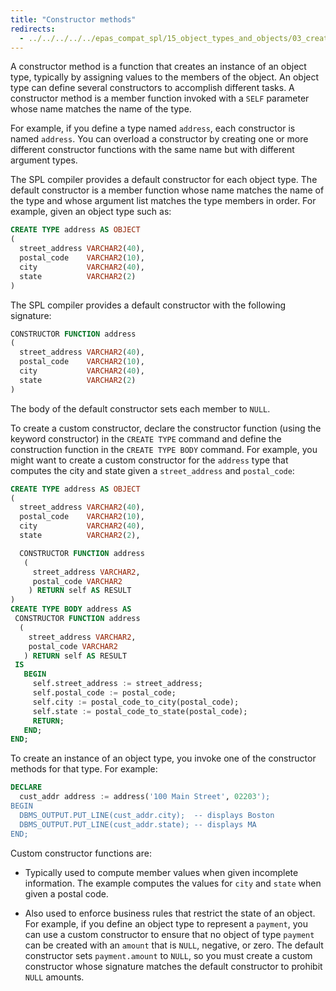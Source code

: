```yaml
---
title: "Constructor methods"
redirects:
  - ../../../../../epas_compat_spl/15_object_types_and_objects/03_creating_object_types/03_constructor_methods #generated for docs/epas/reorg-role-use-case-mode
---
```


<div id="constructor_methods" class="registered_link"></div>

A constructor method is a function that creates an instance of an object type, typically by assigning values to the members of the object. An object type can define several constructors to accomplish different tasks. A constructor method is a member function invoked with a `SELF` parameter whose name matches the name of the type.

For example, if you define a type named `address`, each constructor is named `address`. You can overload a constructor by creating one or more different constructor functions with the same name but with different argument types.

The SPL compiler provides a default constructor for each object type. The default constructor is a member function whose name matches the name of the type and whose argument list matches the type members in order. For example, given an object type such as:

```sql
CREATE TYPE address AS OBJECT
(
  street_address VARCHAR2(40),
  postal_code    VARCHAR2(10),
  city           VARCHAR2(40),
  state          VARCHAR2(2)
)
```

The SPL compiler provides a default constructor with the following signature:

```sql
CONSTRUCTOR FUNCTION address
(
  street_address VARCHAR2(40),
  postal_code    VARCHAR2(10),
  city           VARCHAR2(40),
  state          VARCHAR2(2)
)
```

The body of the default constructor sets each member to `NULL`.

To create a custom constructor, declare the constructor function (using the keyword constructor) in the `CREATE TYPE` command and define the construction function in the `CREATE TYPE BODY` command. For example, you might want to create a custom constructor for the `address` type that computes the city and state given a `street_address` and `postal_code`:

```sql
CREATE TYPE address AS OBJECT
(
  street_address VARCHAR2(40),
  postal_code    VARCHAR2(10),
  city           VARCHAR2(40),
  state          VARCHAR2(2),

  CONSTRUCTOR FUNCTION address
   (
     street_address VARCHAR2,
     postal_code VARCHAR2
    ) RETURN self AS RESULT
)
CREATE TYPE BODY address AS
 CONSTRUCTOR FUNCTION address
  (
    street_address VARCHAR2,
    postal_code VARCHAR2
   ) RETURN self AS RESULT
 IS
   BEGIN
     self.street_address := street_address;
     self.postal_code := postal_code;
     self.city := postal_code_to_city(postal_code);
     self.state := postal_code_to_state(postal_code);
     RETURN;
   END;
END;
```

To create an instance of an object type, you invoke one of the constructor methods for that type. For example:

```sql
DECLARE
  cust_addr address := address('100 Main Street', 02203');
BEGIN
  DBMS_OUTPUT.PUT_LINE(cust_addr.city);  -- displays Boston
  DBMS_OUTPUT.PUT_LINE(cust_addr.state); -- displays MA
END;
```

Custom constructor functions are:

- Typically used to compute member values when given incomplete information. The example computes the values for `city` and `state` when given a postal code.

- Also used to enforce business rules that restrict the state of an object. For example, if you define an object type to represent a `payment`, you can use a custom constructor to ensure that no object of type `payment` can be created with an `amount` that is `NULL`, negative, or zero. The default constructor sets `payment.amount` to `NULL`, so you must create a custom constructor whose signature matches the default constructor to prohibit `NULL` amounts.
